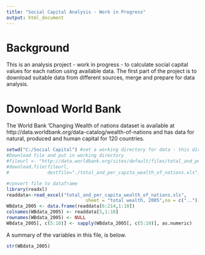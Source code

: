 ```yaml
---
title: "Social Capital Analysis - Work in Progress"
output: html_document
---
```


# Background
This is an analysis project - work in progress - to calculate social capital values for each nation using available data. The first part of the project is to download suitable data from different sources, merge and prepare for data analysis.


# Download World Bank 
The World Bank 'Changing Wealth of nations dataset is available at http://data.worldbank.org/data-catalog/wealth-of-nations and has data for natural, produced and human capital for 120 countries.

```r
setwd("C:/Social Capital") #set a working directory for data - this directory needs to pre-exist
#Download file and put in working directory
#fileurl <- "http://data.worldbank.org/sites/default/files/total_and_per_capita_wealth_of_nations.xls"
#download.file(fileurl, 
#              destfile="./total_and_per_capita_wealth_of_nations.xls")

#convert file to dataframe
library(readxl)
readdata<-read_excel("total_and_per_capita_wealth_of_nations.xls",
                             sheet = "total wealth, 2005",na = c(".."))
WBdata_2005 <- data.frame(readdata[6:214,1:10])
colnames(WBdata_2005) <- readdata[5,1:10]
rownames(WBdata_2005) <- NULL
WBdata_2005[, c(5:10)] <- sapply(WBdata_2005[, c(5:10)], as.numeric)


```

A summary of the variables in this file, is below.


```r
str(WBdata_2005)
```


